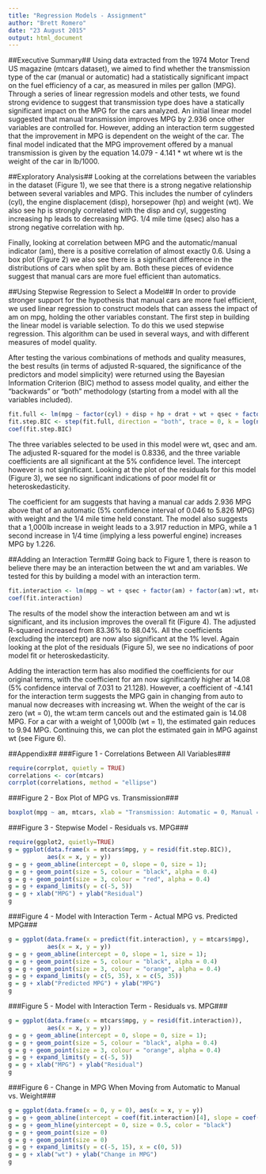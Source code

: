 ```yaml
---
title: "Regression Models - Assignment"
author: "Brett Romero"
date: "23 August 2015"
output: html_document
---
```


##Executive Summary##
Using data extracted from the 1974 Motor Trend US magazine (mtcars dataset), we aimed to find whether the transmission type of the car (manual or automatic) had a statistically significant impact on the fuel efficiency of a car, as measured in miles per gallon (MPG). Through a series of linear regression models and other tests, we found strong evidence to suggest that transmission type does have a statically significant impact on the MPG for the cars analyzed. An initial linear model suggested that manual transmission improves MPG by 2.936 once other variables are controlled for. However, adding an interaction term suggested that the improvement in MPG is dependent on the weight of the car. The final model indicated that the MPG improvement offered by a manual transmission is given by the equation 14.079 - 4.141 * wt where wt is the weight of the car in lb/1000. 

##Exploratory Analysis##
Looking at the correlations between the variables in the dataset (Figure 1), we see that there is a strong negative relationship between several variables and MPG. This includes the number of cylinders (cyl), the engine displacement (disp), horsepower (hp) and weight (wt). We also see hp is strongly correlated with the disp and cyl, suggesting increasing hp leads to decreasing MPG. 1/4 mile time (qsec) also has a strong negative correlation with hp.

Finally, looking at correlation between MPG and the automatic/manual indicator (am), there is a positive correlation of almost exactly 0.6. Using a box plot (Figure 2) we also see there is a significant difference in the distributions of cars when split by am. Both these pieces of evidence suggest that manual cars are more fuel efficient than automatics. 

##Using Stepwise Regression to Select a Model##
In order to provide stronger support for the hypothesis that manual cars are more fuel efficient, we used linear regression to construct models that can assess the impact of am on mpg, holding the other variables constant. The first step in building the linear model is variable selection. To do this we used stepwise regression. This algorithm can be used in several ways, and with different measures of model quality.

After testing the various combinations of methods and quality measures, the best results (in terms of adjusted R-squared, the significance of the predictors and model simplicity) were returned using the Bayesian Information Criterion (BIC) method to assess model quality, and either the "backwards" or "both" methodology (starting from a model with all the variables included). 
```r
fit.full <- lm(mpg ~ factor(cyl) + disp + hp + drat + wt + qsec + factor(vs) + factor(am) + factor(gear) + factor(carb), mtcars)
fit.step.BIC <- step(fit.full, direction = "both", trace = 0, k = log(nrow(mtcars))) # BIC
coef(fit.step.BIC)
```
The three variables selected to be used in this model were wt, qsec and am. The adjusted R-squared for the model is 0.8336, and the three variable coefficients are all significant at the 5% confidence level. The intercept however is not significant. Looking at the plot of the residuals for this model (Figure 3), we see no significant indications of poor model fit or heteroskedasticity.

The coefficient for am suggests that having a manual car adds 2.936 MPG above that of an automatic (5% confidence interval of 0.046 to 5.826 MPG) with weight and the 1/4 mile time held constant. The model also suggests that a 1,000lb increase in weight leads to a 3.917 reduction in MPG, while a 1 second increase in 1/4 time (implying a less powerful engine) increases MPG by 1.226.

##Adding an Interaction Term##
Going back to Figure 1, there is reason to believe there may be an interaction between the wt and am variables. We tested for this by building a model with an interaction term. 
```r
fit.interaction <- lm(mpg ~ wt + qsec + factor(am) + factor(am):wt, mtcars)
coef(fit.interaction)
```
The results of the model show the interaction between am and wt is significant, and its inclusion improves the overall fit (Figure 4). The adjusted R-squared increased from 83.36% to 88.04%. All the coefficients (excluding the intercept) are now also significant at the 1% level. Again looking at the plot of the residuals (Figure 5), we see no indications of poor model fit or heteroskedasticity.

Adding the interaction term has also modified the coefficients for our original terms, with the coefficient for am now significantly higher at 14.08 (5% confidence interval of 7.031 to 21.128). However, a coefficient of -4.141 for the interaction term suggests the MPG gain in changing from auto to manual now decreases with increasing wt. When the weight of the car is zero (wt = 0), the wt:am term cancels out and the estimated gain is 14.08 MPG. For a car with a weight of 1,000lb (wt = 1), the estimated gain reduces to 9.94 MPG. Continuing this, we can plot the estimated gain in MPG against wt (see Figure 6).

##Appendix##
###Figure 1 - Correlations Between All Variables###
```r
require(corrplot, quietly = TRUE)
correlations <- cor(mtcars)
corrplot(correlations, method = "ellipse")
```

###Figure 2 - Box Plot of MPG vs. Transmission###
```r
boxplot(mpg ~ am, mtcars, xlab = "Transmission: Automatic = 0, Manual = 1", ylab = "MPG")
```

###Figure 3 - Stepwise Model - Residuals vs. MPG###
```r
require(ggplot2, quietly=TRUE)
g = ggplot(data.frame(x = mtcars$mpg, y = resid(fit.step.BIC)), 
           aes(x = x, y = y))
g = g + geom_abline(intercept = 0, slope = 0, size = 1); 
g = g + geom_point(size = 5, colour = "black", alpha = 0.4)
g = g + geom_point(size = 3, colour = "red", alpha = 0.4)
g = g + expand_limits(y = c(-5, 5))
g = g + xlab("MPG") + ylab("Residual")
g
```

###Figure 4 - Model with Interaction Term - Actual MPG vs. Predicted MPG###
```r
g = ggplot(data.frame(x = predict(fit.interaction), y = mtcars$mpg), 
           aes(x = x, y = y))
g = g + geom_abline(intercept = 0, slope = 1, size = 1); 
g = g + geom_point(size = 5, colour = "black", alpha = 0.4)
g = g + geom_point(size = 3, colour = "orange", alpha = 0.4)
g = g + expand_limits(y = c(5, 35), x = c(5, 35))
g = g + xlab("Predicted MPG") + ylab("MPG")
g
```

###Figure 5 - Model with Interaction Term - Residuals vs. MPG###
```r
g = ggplot(data.frame(x = mtcars$mpg, y = resid(fit.interaction)), 
           aes(x = x, y = y))
g = g + geom_abline(intercept = 0, slope = 0, size = 1); 
g = g + geom_point(size = 5, colour = "black", alpha = 0.4)
g = g + geom_point(size = 3, colour = "orange", alpha = 0.4)
g = g + expand_limits(y = c(-5, 5))
g = g + xlab("MPG") + ylab("Residual")
g
```

###Figure 6 - Change in MPG When Moving from Automatic to Manual vs. Weight###
```r
g = ggplot(data.frame(x = 0, y = 0), aes(x = x, y = y))
g = g + geom_abline(intercept = coef(fit.interaction)[4], slope = coef(fit.interaction)[5], size = 1.5, color = "orange")
g = g + geom_hline(yintercept = 0, size = 0.5, color = "black")
g = g + geom_point(size = 0)
g = g + geom_point(size = 0)
g = g + expand_limits(y = c(-5, 15), x = c(0, 5))
g = g + xlab("wt") + ylab("Change in MPG")
g
```